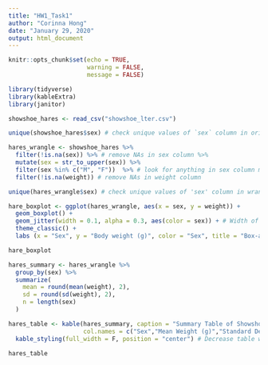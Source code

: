 ```yaml
---
title: "HW1_Task1"
author: "Corinna Hong"
date: "January 29, 2020"
output: html_document
---
```


```r
knitr::opts_chunk$set(echo = TRUE,
                      warning = FALSE,
                      message = FALSE)
```

```r

library(tidyverse)
library(kableExtra)
library(janitor)

```

```r

showshoe_hares <- read_csv("showshoe_lter.csv")

```

```r

unique(showshoe_hares$sex) # check unique values of `sex` column in original data

hares_wrangle <- showshoe_hares %>% 
  filter(!is.na(sex)) %>% # remove NAs in sex column %>% 
  mutate(sex = str_to_upper(sex)) %>% 
  filter(sex %in% c("M", "F"))  %>% # look for anything in sex column matching "M" or "F" This is how I am getting rid of "?" and "PF"
  filter(!is.na(weight)) # remove NAs in weight column

unique(hares_wrangle$sex) # check unique values of 'sex' column in wrangled data

```

```r

hare_boxplot <- ggplot(hares_wrangle, aes(x = sex, y = weight)) +
  geom_boxplot() +
  geom_jitter(width = 0.1, alpha = 0.3, aes(color = sex)) + # Width of jitter, opacity(alpha) of dots, color coding by sex
  theme_classic() +
  labs (x = "Sex", y = "Body weight (g)", color = "Sex", title = "Box-and-Whisker Plot with Overlying Jitter of Showshoe Hare Body Mass")

hare_boxplot

```

```r

hares_summary <- hares_wrangle %>% 
  group_by(sex) %>% 
  summarize(
    mean = round(mean(weight), 2),
    sd = round(sd(weight), 2),
    n = length(sex)
  )

```

```r

hares_table <- kable(hares_summary, caption = "Summary Table of Showshoe Hares", 
                     col.names = c("Sex","Mean Weight (g)","Standard Deviation (g)","Sample Size")) %>% # rename columns
  kable_styling(full_width = F, position = "center") # Decrease table width and centers it

hares_table

```

